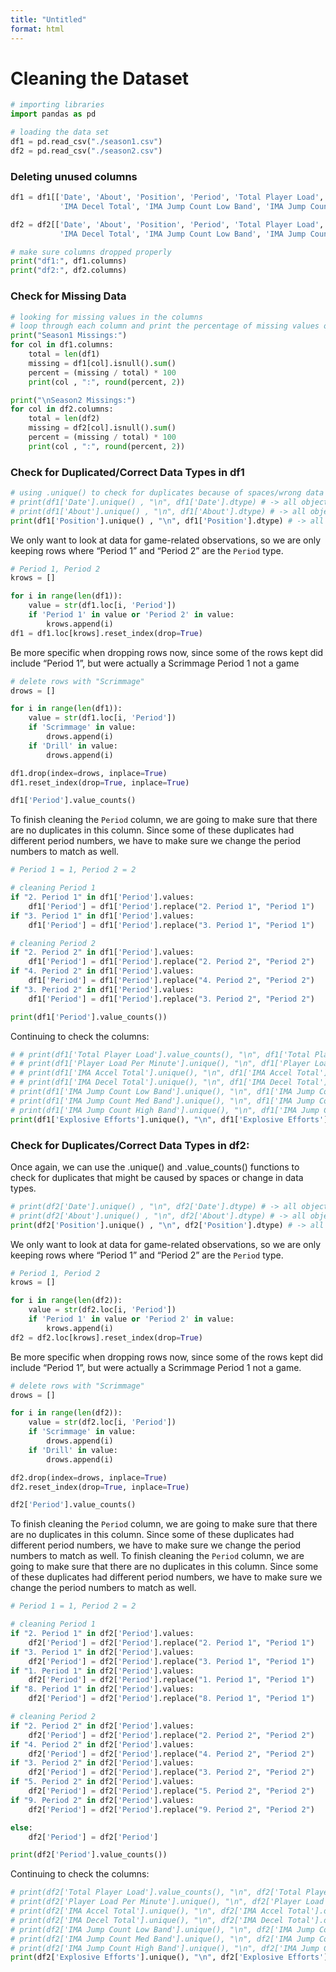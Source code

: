 ```yaml
---
title: "Untitled"
format: html
---
```


# Cleaning the Dataset
```python
# importing libraries
import pandas as pd 

# loading the data set
df1 = pd.read_csv("./season1.csv")
df2 = pd.read_csv("./season2.csv")
``` 


### Deleting unused columns
```python
df1 = df1[['Date', 'About', 'Position', 'Period', 'Total Player Load', 'Player Load Per Minute', 'IMA Accel Total', 
           'IMA Decel Total', 'IMA Jump Count Low Band', 'IMA Jump Count Med Band', 'IMA Jump Count High Band', 'Explosive Efforts']]

df2 = df2[['Date', 'About', 'Position', 'Period', 'Total Player Load', 'Player Load Per Minute', 'IMA Accel Total', 
           'IMA Decel Total', 'IMA Jump Count Low Band', 'IMA Jump Count Med Band', 'IMA Jump Count High Band', 'Explosive Efforts']]

# make sure columns dropped properly
print("df1:", df1.columns)
print("df2:", df2.columns)
```

### Check for Missing Data
```python
# looking for missing values in the columns 
# loop through each column and print the percentage of missing values of each column
print("Season1 Missings:")
for col in df1.columns:
    total = len(df1)
    missing = df1[col].isnull().sum()
    percent = (missing / total) * 100
    print(col , ":", round(percent, 2))

print("\nSeason2 Missings:")
for col in df2.columns:
    total = len(df2)
    missing = df2[col].isnull().sum()
    percent = (missing / total) * 100
    print(col , ":", round(percent, 2))
```

### Check for Duplicated/Correct Data Types in df1
```python
# using .unique() to check for duplicates because of spaces/wrong data types/etc
# print(df1['Date'].unique() , "\n", df1['Date'].dtype) # -> all objects, no duplicates
# print(df1['About'].unique() , "\n", df1['About'].dtype) # -> all objects, no duplicates
print(df1['Position'].unique() , "\n", df1['Position'].dtype) # -> all objects, no duplicates
```

We only want to look at data for game-related observations, so we are only keeping rows where "Period 1" and "Period 2" are the `Period` type.

```python
# Period 1, Period 2
krows = []

for i in range(len(df1)):
    value = str(df1.loc[i, 'Period'])
    if 'Period 1' in value or 'Period 2' in value:
        krows.append(i)
df1 = df1.loc[krows].reset_index(drop=True)
```

Be more specific when dropping rows now, since some of the rows kept did include "Period 1", but were actually a Scrimmage Period 1 not a game

```python
# delete rows with "Scrimmage"
drows = []

for i in range(len(df1)):
    value = str(df1.loc[i, 'Period'])
    if 'Scrimmage' in value:
        drows.append(i)
    if 'Drill' in value:
        drows.append(i)

df1.drop(index=drows, inplace=True)
df1.reset_index(drop=True, inplace=True)

df1['Period'].value_counts()
```

To finish cleaning the `Period` column, we are going to make sure that there are no duplicates in this column. Since some of these duplicates had different period numbers, we have to make sure we change the period numbers to match as well.

```python
# Period 1 = 1, Period 2 = 2

# cleaning Period 1
if "2. Period 1" in df1['Period'].values:
    df1['Period'] = df1['Period'].replace("2. Period 1", "Period 1")
if "3. Period 1" in df1['Period'].values:
    df1['Period'] = df1['Period'].replace("3. Period 1", "Period 1")

# cleaning Period 2
if "2. Period 2" in df1['Period'].values:
    df1['Period'] = df1['Period'].replace("2. Period 2", "Period 2")
if "4. Period 2" in df1['Period'].values:
    df1['Period'] = df1['Period'].replace("4. Period 2", "Period 2")
if "3. Period 2" in df1['Period'].values:
    df1['Period'] = df1['Period'].replace("3. Period 2", "Period 2")

print(df1['Period'].value_counts())
```

Continuing to check the columns:

```python
# # print(df1['Total Player Load'].value_counts(), "\n", df1['Total Player Load'].dtype) # -> all floats
# # print(df1['Player Load Per Minute'].unique(), "\n", df1['Player Load Per Minute'].dtype) # -> all floats w/ one decimal place
# # print(df1['IMA Accel Total'].unique(), "\n", df1['IMA Accel Total'].dtype) # -> all ints, no duplicates
# # print(df1['IMA Decel Total'].unique(), "\n", df1['IMA Decel Total'].dtype) # -> all ints, no duplicates 
# print(df1['IMA Jump Count Low Band'].unique(), "\n", df1['IMA Jump Count Low Band'].dtype) # -> all ints, no duplicates
# print(df1['IMA Jump Count Med Band'].unique(), "\n", df1['IMA Jump Count Med Band'].dtype) # -> all ints, no duplicates
# print(df1['IMA Jump Count High Band'].unique(), "\n", df1['IMA Jump Count High Band'].dtype) # -> all ints, no duplicates
print(df1['Explosive Efforts'].unique(), "\n", df1['Explosive Efforts'].dtype) # -> all ints, no duplicates
```


### Check for Duplicates/Correct Data Types in df2:
Once again, we can use the .unique() and .value_counts() functions to check for duplicates that might be caused by spaces or change in data types.

```python
# print(df2['Date'].unique() , "\n", df2['Date'].dtype) # -> all objects, no duplicates
# print(df2['About'].unique() , "\n", df2['About'].dtype) # -> all objects, no duplicates
print(df2['Position'].unique() , "\n", df2['Position'].dtype) # -> all objects, no duplicates
```

We only want to look at data for game-related observations, so we are only keeping rows where "Period 1" and "Period 2" are the `Period` type.
```python
# Period 1, Period 2
krows = []

for i in range(len(df2)):
    value = str(df2.loc[i, 'Period'])
    if 'Period 1' in value or 'Period 2' in value:
        krows.append(i)
df2 = df2.loc[krows].reset_index(drop=True)
```

Be more specific when dropping rows now, since some of the rows kept did include "Period 1", but were actually a Scrimmage Period 1 not a game. 

```python
# delete rows with "Scrimmage"
drows = []

for i in range(len(df2)):
    value = str(df2.loc[i, 'Period'])
    if 'Scrimmage' in value:
        drows.append(i)
    if 'Drill' in value:
        drows.append(i)

df2.drop(index=drows, inplace=True)
df2.reset_index(drop=True, inplace=True)

df2['Period'].value_counts()
```

To finish cleaning the `Period` column, we are going to make sure that there are no duplicates in this column. Since some of these duplicates had different period numbers, we have to make sure we change the period numbers to match as well. To finish cleaning the `Period` column, we are going to make sure that there are no duplicates in this column. Since some of these duplicates had different period numbers, we have to make sure we change the period numbers to match as well.
```python
# Period 1 = 1, Period 2 = 2

# cleaning Period 1
if "2. Period 1" in df2['Period'].values:
    df2['Period'] = df2['Period'].replace("2. Period 1", "Period 1")
if "3. Period 1" in df2['Period'].values:
    df2['Period'] = df2['Period'].replace("3. Period 1", "Period 1")
if "1. Period 1" in df2['Period'].values:
    df2['Period'] = df2['Period'].replace("1. Period 1", "Period 1")
if "8. Period 1" in df2['Period'].values:
    df2['Period'] = df2['Period'].replace("8. Period 1", "Period 1")

# cleaning Period 2
if "2. Period 2" in df2['Period'].values:
    df2['Period'] = df2['Period'].replace("2. Period 2", "Period 2")
if "4. Period 2" in df2['Period'].values:
    df2['Period'] = df2['Period'].replace("4. Period 2", "Period 2")
if "3. Period 2" in df2['Period'].values:
    df2['Period'] = df2['Period'].replace("3. Period 2", "Period 2")
if "5. Period 2" in df2['Period'].values:
    df2['Period'] = df2['Period'].replace("5. Period 2", "Period 2")
if "9. Period 2" in df2['Period'].values:
    df2['Period'] = df2['Period'].replace("9. Period 2", "Period 2")

else:
    df2['Period'] = df2['Period']

print(df2['Period'].value_counts())
```

Continuing to check the columns:

```python
# print(df2['Total Player Load'].value_counts(), "\n", df2['Total Player Load'].dtype) # -> all floats
# print(df2['Player Load Per Minute'].unique(), "\n", df2['Player Load Per Minute'].dtype) # -> all floats w/ one decimal place
# print(df2['IMA Accel Total'].unique(), "\n", df2['IMA Accel Total'].dtype) # -> all ints, no duplicates
# print(df2['IMA Decel Total'].unique(), "\n", df2['IMA Decel Total'].dtype) # -> all ints, no duplicates 
# print(df2['IMA Jump Count Low Band'].unique(), "\n", df2['IMA Jump Count Low Band'].dtype) # -> all ints, no duplicates
# print(df2['IMA Jump Count Med Band'].unique(), "\n", df2['IMA Jump Count Med Band'].dtype) # -> all ints, no duplicates
# print(df2['IMA Jump Count High Band'].unique(), "\n", df2['IMA Jump Count High Band'].dtype) # -> all ints, no duplicates
print(df2['Explosive Efforts'].unique(), "\n", df2['Explosive Efforts'].dtype) # -> all ints, no duplicates
```